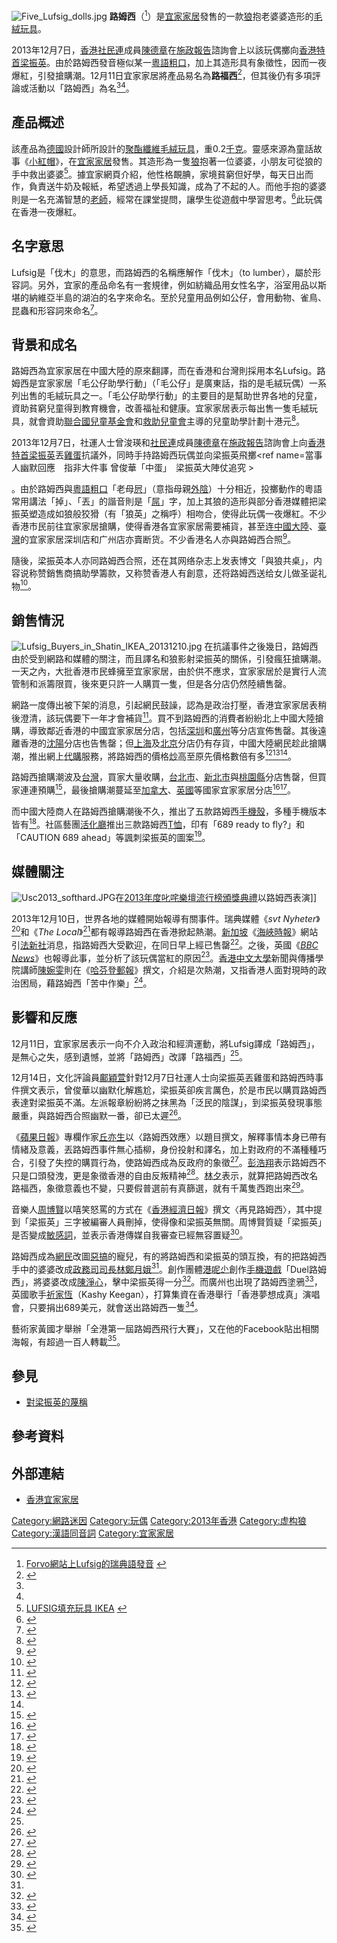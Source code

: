 {{noteTA
|1=zh-hans:赫芬顿邮报;zh-hant:哈芬登郵報;
|G1=Unit
}}
[[File:Five_Lufsig_dolls.jpg|thumb]]
'''路姆西'''（{{lang-sv|Lufsig}}<ref>[http://zh.forvo.com/word/lufsig/#sv Forvo網站上Lufsig的瑞典語發音] {{Wayback|url=http://zh.forvo.com/word/lufsig/#sv |date=20131215051449 }}{{zh icon}}</ref>）是[[宜家家居|宜家家居]]發售的一款[[狼|狼]]抱老婆婆造形的[[毛絨玩具|毛絨玩具]]。
 
2013年12月7日，[[香港|香港]][[社民連|社民連]]成員[[陳德章|陳德章]]在[[施政報告|施政報告]]諮詢會上以該玩偶擲向[[香港特首|香港特首]][[梁振英|梁振英]]。由於路姆西發音極似某一[[粵語粗口|粵語粗口]]，加上其造形具有象徵性，因而一夜爆紅，引發搶購潮。12月11日宜家家居將產品易名為'''路福西'''<ref name="路姆西正式改名路福西">{{cite news
|url=http://inews.mingpao.com/htm/Inews/20131211/gb32104w.htm
|title=路姆西正式改名路福西
|date=2013-12-11
|publisher=[[明報|明報]]
|accessdate=2013-12-11
|language=zh-hk
|archive-url=https://web.archive.org/web/20131214025437/http://inews.mingpao.com/htm/INews/20131211/gb32104w.htm
|archive-date=2013-12-14
|dead-url=no
}}</ref>，但其後仍有多項評論或活動以「路姆西」為名<ref name="路姆西的教訓"/><ref name=b/>。

==產品概述==
該產品為[[德國|德國]]設計師{{tsl|de|Silke Leffler|西爾克·萊弗勒}}所設計的[[聚酯纖維|聚酯纖維]][[毛絨玩具|毛絨玩具]]，重0.2[[千克|千克]]。靈感來源為童話故事《[[小紅帽|小紅帽]]》，在[[宜家家居|宜家家居]]發售。其造形為一隻[[狼|狼]]抱著一位婆婆，小朋友可從狼的手中救出婆婆<ref>[http://www.ikea.com/tw/zh/catalog/products/20247576/?query=lufsig LUFSIG填充玩具 IKEA] {{Wayback|url=http://www.ikea.com/tw/zh/catalog/products/20247576/?query=lufsig |date=20131212124340 }}{{zh icon}}</ref>。據宜家網頁介紹，他性格靦腆，家境貧窮但好學，每天日出而作，負責送牛奶及報紙，希望透過上學長知識，成為了不起的人。而他手抱的婆婆則是一名充滿智慧的[[老師|老師]]，經常在課堂提問，讓學生從遊戲中學習思考。<ref name=路姆西揚威家鄉>{{cite news|url=http://thehousenews.com/politics/%E8%B7%AF%E5%A7%86%E8%A5%BF%E6%8F%9A%E5%A8%81%E5%AE%B6%E9%84%89-%E7%91%9E%E5%85%B8%E5%82%B3%E5%AA%92-%E5%8F%8D%E6%94%BF%E5%BA%9C%E8%B1%A1%E5%BE%B5/|title=路姆西揚威家鄉 瑞典傳媒：反政府象徵|date=2013-12-10|publisher=[[主場新聞|主場新聞]]|accessdate=2013-12-16|language=zh-hk|archive-date=2013-12-16|archive-url=https://web.archive.org/web/20131216090954/http://thehousenews.com/politics/%E8%B7%AF%E5%A7%86%E8%A5%BF%E6%8F%9A%E5%A8%81%E5%AE%B6%E9%84%89-%E7%91%9E%E5%85%B8%E5%82%B3%E5%AA%92-%E5%8F%8D%E6%94%BF%E5%BA%9C%E8%B1%A1%E5%BE%B5/|dead-url=yes}}</ref>此玩偶在香港一夜爆紅。

== 名字意思 ==
Lufsig是「伐木」的意思，而路姆西的名稱應解作「伐木」（to lumber），屬於形容詞。另外，宜家的產品命名有一套規律，例如紡織品用女性名字，浴室用品以斯堪的納維亞半島的湖泊的名字來命名。至於兒童用品例如公仔，會用動物、雀鳥、昆蟲和形容詞來命名<ref name=瑞典宜家：路姆西原意「伐木」>{{cite news
|url=http://news.hk.msn.com/instant/%E7%91%9E%E5%85%B8%E5%AE%9C%E5%AE%B6%E8%B7%AF%E5%A7%86%E8%A5%BF%E5%8E%9F%E6%84%8F%E3%80%8C%E4%BC%90%E6%9C%A8%E3%80%8D1301
|title=瑞典宜家：路姆西原意「伐木」
|date=2013-12-10
|publisher=[[明報|明報]]
|accessdate=2013-12-16
|language=zh-hk
|archive-url=https://web.archive.org/web/20131213205522/http://news.hk.msn.com/instant/%E7%91%9E%E5%85%B8%E5%AE%9C%E5%AE%B6%E8%B7%AF%E5%A7%86%E8%A5%BF%E5%8E%9F%E6%84%8F%E3%80%8C%E4%BC%90%E6%9C%A8%E3%80%8D1301
|archive-date=2013-12-13
|dead-url=yes
}}</ref>。

== 背景和成名 ==

路姆西為宜家家居在中國大陸的原來翻譯，而在香港和台灣則採用本名Lufsig。路姆西是宜家家居「毛公仔助學行動」（「毛公仔」是廣東話，指的是毛絨玩偶）一系列出售的毛絨玩具之一。「毛公仔助學行動」的主要目的是幫助世界各地的兒童，資助貧窮兒童得到教育機會，改善福祉和健康。宜家家居表示每出售一隻毛絨玩具，就會資助[[聯合國兒童基金會|聯合國兒童基金會]]和[[救助兒童會|救助兒童會]]主導的兒童助學計劃十港元<ref name=l>{{Cite news |url=https://thehousenews.com/society/%E5%AE%9C%E5%AE%B6%E8%B3%A3%E5%93%82%E8%B7%AF%E5%A7%86%E8%A5%BF/ |title=宜家賣哂路姆西 |date=2013-12-10 |publisher=[[主場新聞|主場新聞]] |accessdate=2013-12-10 |language=zh-hk |archiveurl=https://web.archive.org/web/20140606142413/https://thehousenews.com/society/%E5%AE%9C%E5%AE%B6%E8%B3%A3%E5%93%82%E8%B7%AF%E5%A7%86%E8%A5%BF/ |archivedate=2014-06-06}}</ref>。

2013年12月7日，社運人士曾浚瑛和[[社民連|社民連]]成員[[陳德章|陳德章]]在[[施政報告|施政報告]]諮詢會上向[[香港特首|香港特首]][[梁振英|梁振英]]丟[[雞蛋|雞蛋]]抗議外，同時手持路姆西玩偶並向梁振英飛擲<ref name=當事人幽默回應　指非大件事 曾俊華「中蛋」　梁振英大陣仗追究 >{{cite news |url=http://hk.apple.nextmedia.com/news/art/20131208/18541757 |title=當事人幽默回應　指非大件事 曾俊華「中蛋」　梁振英大陣仗追究 |date=2013-12-08 |publisher=[[蘋果日報|蘋果日報]] |accessdate=2013-12-16 |language=zh-hk |archive-url=https://web.archive.org/web/20131213021246/http://hk.apple.nextmedia.com/news/art/20131208/18541757 |archive-date=2013-12-13 |dead-url=no }}</ref>。由於路姆西與[[粵語粗口|粵語粗口]]「老母[[屄|屄]]」（意指母親[[外陰|外陰]]）十分相近，投擲動作的粵語常用講法「掉」、「丟」的諧音則是「[[屌|屌]]」字，加上其狼的造形與部分香港媒體把梁振英塑造成如狼般狡猾（有「狼英」之稱呼）相吻合，使得此玩偶一夜爆紅。不少香港市民前往宜家家居搶購，使得香港各宜家家居需要補貨，甚至连[[中國大陸|中國大陸]]、[[臺灣|臺灣]]的宜家家居深圳店和广州店亦賣断货。不少香港名人亦與路姆西合照<ref name=宜家路姆西被搶購一空>{{cite news|url=http://thehousenews.com/politics/%E5%AE%9C%E5%AE%B6%E8%B7%AF%E5%A7%86%E8%A5%BF%E8%A2%AB%E6%90%B6%E8%B3%BC%E4%B8%80%E7%A9%BA/|title=宜家路姆西被搶購一空|date=2013-12-09|publisher=[[主場新聞|主場新聞]]|accessdate=2013-12-16|language=zh-hk|archive-date=2013-12-16|archive-url=https://web.archive.org/web/20131216070902/http://thehousenews.com/politics/%E5%AE%9C%E5%AE%B6%E8%B7%AF%E5%A7%86%E8%A5%BF%E8%A2%AB%E6%90%B6%E8%B3%BC%E4%B8%80%E7%A9%BA/|dead-url=yes}}</ref>。

隨後，梁振英本人亦同路姆西合照，还在其网络杂志上发表博文「與狼共桌」，内容说称赞銷售商搞助學籌款，又称赞香港人有創意，还将路姆西送给女儿做圣诞礼物<ref>{{cite web | url=http://www.ceo.gov.hk/chi/blog/blog20131211.html | title=與狼共桌 | date=2013-12-11 | accessdate=2013-12-12 | language=zh-hk | deadurl=yes | archiveurl=https://web.archive.org/web/20131213092052/http://www.ceo.gov.hk/chi/blog/blog20131211.html | archivedate=2013-12-13 }}</ref>。

==銷售情況==
[[File:Lufsig_Buyers_in_Shatin_IKEA_20131210.jpg|thumb]]
在抗議事件之後幾日，路姆西由於受到網路和媒體的關注，而且譯名和狼影射梁振英的關係，引發瘋狂搶購潮。一天之內，大批香港市民蜂擁至宜家家居，由於供不應求，宜家家居於是實行人流管制和派籌限買，後來更只許一人購買一隻，但是各分店仍然陸續售罄。

網路一度傳出被下架的消息，引起網民鼓譟，認為是政治打壓，香港宜家家居表稍後澄清，該玩偶要下一年才會補貨<ref name="一擲成名 全城狂搶「路姆西」">{{cite news
|url=http://hk.news.yahoo.com/%E6%93%B2%E6%88%90%E5%90%8D-%E5%85%A8%E5%9F%8E%E7%8B%82%E6%90%B6-%E8%B7%AF%E5%A7%86%E8%A5%BF-224635840.html
|title=一擲成名 全城狂搶「路姆西」
|date=2013-12-10
|publisher=[[晴報|晴報]]
|access-date=2013-12-11
|language=zh-hk
|archive-url=https://web.archive.org/web/20131211002217/http://hk.news.yahoo.com/%E6%93%B2%E6%88%90%E5%90%8D-%E5%85%A8%E5%9F%8E%E7%8B%82%E6%90%B6-%E8%B7%AF%E5%A7%86%E8%A5%BF-224635840.html
|archive-date=2013-12-11
|dead-url=no
}}</ref>。買不到路姆西的消費者紛紛北上中國大陸搶購，導致鄰近香港的中國宜家家居分店，包括[[深圳|深圳]]和[[廣州|廣州]]等分店宣佈售罄。其後遠離香港的[[沈陽|沈陽]]分店也告售罄；但[[上海|上海]]及[[北京|北京]]分店仍有存貨，中國大陸網民趁此搶購潮，推出網上[[代購|代購]]服務，將路姆西的價格[[炒賣|炒]]高至原先價格數倍有多<ref name="內地路姆西斷市 淘寶炒價高見188人仔">{{cite news
|url=http://hkm.appledaily.com/detail.php?guid=51981121&category_guid=6996647&category=instant&issue=20131210
|title=內地路姆西斷市 淘寶炒價高見188人仔
|date=2013-12-10 
|publisher=[[蘋果日報|蘋果日報]]
|access-date=2013-12-10 |language=zh-hk }}</ref><ref name="一掟變潮物 全城搶購路姆西">{{cite news
|url=http://www.am730.com.hk/article-185497
|title=一掟變潮物 全城搶購路姆西
|date=2013-12-10
|publisher=[[AM730|AM730]]
|access-date=2013-12-10
|language=zh-hk
|archive-url=https://web.archive.org/web/20131212163311/http://www.am730.com.hk/article-185497
|archive-date=2013-12-12
|dead-url=no
}}</ref><ref name="l"/>。

路姆西搶購潮波及[[台灣|台灣]]，買家大量收購，[[台北市|台北市]]、[[新北市|新北市]]與[[桃園市|桃園縣]]分店售罄，但買家連連預購<ref name="「路姆西」丟香港特首爆紅　IKEA缺貨">{{cite news
|url=http://www.appledaily.com.tw/realtimenews/article/life/20131211/307122/%E3%80%8C%E8%B7%AF%E5%A7%86%E8%A5%BF%E3%80%8D%E4%B8%9F%E6%B8%AF%E7%89%B9%E9%A6%96%E7%88%86%E7%B4%85%E3%80%80%E6%A1%83%E5%9C%92IKEA%E7%BC%BA%E8%B2%A8
|title=「路姆西」丟香港特首爆紅　IKEA缺貨
|date=2013-12-11
|publisher=[[蘋果日報|蘋果日報]]
|access-date=2013-12-11
|language=zh-tw
|archive-url=https://web.archive.org/web/20160304140503/http://www.appledaily.com.tw/realtimenews/article/life/20131211/307122/%E3%80%8C%E8%B7%AF%E5%A7%86%E8%A5%BF%E3%80%8D%E4%B8%9F%E6%B8%AF%E7%89%B9%E9%A6%96%E7%88%86%E7%B4%85%E3%80%80%E6%A1%83%E5%9C%92IKEA%E7%BC%BA%E8%B2%A8
|archive-date=2016-03-04
|dead-url=no
}}</ref>，最後搶購潮蔓延至[[加拿大|加拿大]]、[[英國|英國]]等國家宜家家居分店<ref name="路姆西一「丟」紅遍全球華人搶購鎮宅">{{cite news
|url=http://www.dushi.ca/tor/news/bencandy.php/fid12/aid121340
|title=路姆西一「丟」紅遍全球華人搶購鎮宅
|date=2013-12-11
|publisher=[[加拿大都市網|加拿大都市網]]
|accessdate=2013-12-11
|language=zh-hant
|archive-url=https://web.archive.org/web/20131213180605/http://www.dushi.ca/tor/news/bencandy.php/fid12/aid121340
|archive-date=2013-12-13
|dead-url=no
}}</ref><ref name="中台紛現搶購熱潮">{{cite news
|url=http://hk.apple.nextmedia.com/news/art/20131211/18545816
|title=中台紛現搶購熱潮
|date=2013-12-11
|publisher=[[蘋果日報|蘋果日報]]
|access-date=2013-12-11
|language=zh-hk
|archive-url=https://web.archive.org/web/20131213003550/http://hk.apple.nextmedia.com/news/art/20131211/18545816
|archive-date=2013-12-13
|dead-url=no
}}</ref>。

而中國大陸商人在路姆西搶購潮後不久，推出了五款路姆西[[手機殼|手機殼]]，多種手機版本皆有<ref name="強國創奇迹 即售路姆西手機殼">{{cite news
|url=http://hk.apple.nextmedia.com/realtime/supplement/20131213/51987704
|title=強國創奇迹 即售路姆西手機殼
|date=2013-12-13
|publisher=[[蘋果日報|蘋果日報]]
|access-date=2013-12-16
|language=zh-hk
|archive-url=https://web.archive.org/web/20131216182736/http://hk.apple.nextmedia.com/realtime/supplement/20131213/51987704
|archive-date=2013-12-16
|dead-url=no
}}</ref>。社區藝團[[活化廳|活化廳]]推出三款路姆西[[T恤|T恤]]，印有「689 ready to fly?」和「CAUTION 689 ahead」等諷刺梁振英的圖案<ref name="搶唔到公仔　潮着路姆西">{{cite news
|url=http://hk.apple.nextmedia.com/news/art/20131213/18549172
|title=搶唔到公仔　潮着路姆西
|date=2013-12-13
|publisher=[[蘋果日報|蘋果日報]]
|access-date=2013-12-16
|language=zh-hk
|archive-url=https://web.archive.org/web/20131216103729/http://hk.apple.nextmedia.com/news/art/20131213/18549172
|archive-date=2013-12-16
|dead-url=no
}}</ref>。

== 媒體關注 ==
[[File:Usc2013_softhard.JPG|thumb]]在[[2013年度叱咤樂壇流行榜頒獎典禮得獎名單|2013年度叱咤樂壇流行榜頒獎典禮]]以路姆西表演]]

2013年12月10日，世界各地的媒體開始報導有關事件。瑞典媒體《''svt Nyheter''》<ref>{{cite news
|url=http://www.svt.se/nyheter/varlden/ikeagosedjur-i-hongkong-protester?utm_source=feedburner&utm_medium=feed&utm_campaign=Feed%3A+Svtse-Utrikesnyheter+%28svt.se+-+Utrikesnyheter%29
|title=Ikeagosedjur i Hongkong-protester
|date=2013-12-10
|publisher=Svt Nyheter
|accessdate=2013-12-16
|language=sv
|archive-url=https://web.archive.org/web/20131216105137/http://www.svt.se/nyheter/varlden/ikeagosedjur-i-hongkong-protester?utm_source=feedburner&utm_medium=feed&utm_campaign=Feed%3A+Svtse-Utrikesnyheter+%28svt.se+-+Utrikesnyheter%29
|archive-date=2013-12-16
|dead-url=no
}}</ref>和《''The Local''》<ref>{{cite news
|url=http://www.thelocal.se/20131210/ikea-stuffed-wolf-sells-out-amid-hong-kong-fury
|title=Ikea stuffed wolf sells out amid Hong Kong fury
|date=2013-12-10
|publisher=The Local
|accessdate=2013-12-16
|language=en
|archive-url=https://web.archive.org/web/20131214124125/http://www.thelocal.se/20131210/ikea-stuffed-wolf-sells-out-amid-hong-kong-fury
|archive-date=2013-12-14
|dead-url=no
}}</ref>都有報導路姆西在香港掀起熱潮。[[新加坡|新加坡]]《[[海峽時報|海峽時報]]》網站引[[法新社|法新社]]消息，指路姆西大受歡迎，在同日早上經已售罄<ref>{{cite news
|url=http://www.straitstimes.com/breaking-news/asia/story/stuffed-toy-wolf-becomes-anti-government-symbol-hong-kong-20131210
|title=Stuffed toy wolf becomes anti-government symbol in Hong Kong
|date=2013-12-10
|publisher=Straits Times
|accessdate=2013-12-16
|language=en
|archive-url=https://web.archive.org/web/20131215032536/http://www.straitstimes.com/breaking-news/asia/story/stuffed-toy-wolf-becomes-anti-government-symbol-hong-kong-20131210
|archive-date=2013-12-15
|dead-url=no
}}</ref>。之後，英國《''[[BBC_News|BBC News]]''》也報導此事，並分析了該玩偶當紅的原因<ref>{{cite news
|url=http://www.bbc.co.uk/news/world-asia-china-25314580
|title=Ikea toy wolf becomes Hong Kong protest symbol
|date=2013-12-10
|publisher=BBC News
|accessdate=2013-12-16
|language=en
|archive-url=https://web.archive.org/web/20131216093344/http://www.bbc.co.uk/news/world-asia-china-25314580
|archive-date=2013-12-16
|dead-url=no
}}</ref>。[[香港中文大學|香港中文大學]]新聞與傳播學院講師[[陳婉雯|陳婉雯]]則在《[[哈芬登郵報|哈芬登郵報]]》撰文，介紹是次熱潮，又指香港人面對現時的政治困局，藉路姆西「苦中作樂」<ref>{{cite news
|url=http://www.huffingtonpost.com/yuen-chan/lufsig-hong-kong_b_4414080.html
|title=IKEA Toy Wolf Becomes Unlikely Anti-Government Symbol In Hong Kong
|date=2013-12-09
|publisher=The Huffington Post
|accessdate=2013-12-16
|language=en
|archive-url=https://web.archive.org/web/20131213081735/http://www.huffingtonpost.com/yuen-chan/lufsig-hong-kong_b_4414080.html
|archive-date=2013-12-13
|dead-url=no
}}</ref>。

== 影響和反應 ==
12月11日，宜家家居表示一向不介入政治和經濟運動，將Lufsig譯成「路姆西」，是無心之失，感到遺憾，並將「路姆西」改譯「路福西」<ref name="路姆西正式改名路福西"/>。

12月14日，文化評論員[[鄺穎萱|鄺穎萱]]針對12月7日社運人士向梁振英丟雞蛋和路姆西時事件撰文表示，曾俊華以幽默化解尷尬，梁振英卻疾言厲色，於是市民以購買路姆西表達對梁振英不滿。左派報章紛紛將之抹黑為「泛民的陰謀」，到梁振英發現事態嚴重，與路姆西合照幽默一番，卻已太遲<ref name="路姆西的教訓">{{cite news|url=https://thehousenews.com/politics/%E8%B7%AF%E5%A7%86%E8%A5%BF%E7%9A%84%E6%95%99%E8%A8%93/|title=路姆西的教訓|date=2013-12-14|publisher=[[主場新聞|主場新聞]]|access-date=2013-12-16|language=zh-hk|archive-url=https://web.archive.org/web/20140604213632/https://thehousenews.com/politics/%E8%B7%AF%E5%A7%86%E8%A5%BF%E7%9A%84%E6%95%99%E8%A8%93/|archive-date=2014-06-04|dead-url=yes}}</ref>。

《[[蘋果日報|蘋果日報]]》專欄作家[[丘亦生|丘亦生]]以〈路姆西效應〉以題目撰文，解釋事情本身已帶有情緒及意義，丟路姆西事件無心插柳，身份投射和譯名，加上對政府的不滿種種巧合，引發了失控的購買行為，使路姆西成為反政府的象徵<ref name="路姆西效應">{{cite news
|url=http://hk.apple.nextmedia.com/financeestate/art/20131210/18544480
|title=路姆西效應
|date=2013-12-10
|publisher=[[蘋果日報_(香港)|蘋果日報 (香港)]]
|access-date=2013-12-16
|language=zh-hk
|archive-url=https://web.archive.org/web/20131216191714/http://hk.apple.nextmedia.com/financeestate/art/20131210/18544480
|archive-date=2013-12-16
|dead-url=no
}}</ref>。[[彭浩翔|彭浩翔]]表示路姆西不只是口頭發洩，更是象徵香港的自由反叛精神<ref name="香港人，需要燒佢路姆西">{{cite news
|url=http://hk.apple.nextmedia.com/entertainment/art/20131214/18550143
|title=香港人，需要燒佢路姆西
|date=2013-12-14
|publisher=[[蘋果日報_(香港)|蘋果日報 (香港)]]
|access-date=2013-12-16
|language=zh-hk
|archive-url=https://web.archive.org/web/20131216221015/http://hk.apple.nextmedia.com/entertainment/art/20131214/18550143
|archive-date=2013-12-16
|dead-url=no
}}</ref>。[[林夕|林夕]]表示，就算把路姆西改名路福西，象徵意義也不變，只要假普選前有真篩選，就有千萬隻西跑出來<ref name=路姆西路福西還有千萬隻西 >{{cite news
|url=http://hk.apple.nextmedia.com/supplement/columnist/%E6%9E%97%E5%A4%95/art/20131214/18549936
|title=路姆西路福西還有千萬隻西
|date=2013-12-14
|publisher=[[蘋果日報_(香港)|蘋果日報 (香港)]]
|accessdate=2013-12-16
|language=zh-hk
|archive-url=https://web.archive.org/web/20131216191712/http://hk.apple.nextmedia.com/supplement/columnist/%E6%9E%97%E5%A4%95/art/20131214/18549936
|archive-date=2013-12-16
|dead-url=no
}}</ref>。

音樂人[[周博賢|周博賢]]以嘻笑怒罵的方式在《[[香港經濟日報|香港經濟日報]]》撰文〈再見路姆西〉，其中提到「梁振英」三字被編審人員刪掉，使得像和梁振英無關。周博賢質疑「梁振英」是否變成[[敏感詞|敏感詞]]，並表示香港傳媒自我審查已經無容置疑<ref name="周博賢寫路姆西 《經濟》 刪「梁振英」">{{cite news
 |url          = http://hk.apple.nextmedia.com/realtime/news/20131212/51988688
 |title        = 周博賢寫路姆西 《經濟》 刪「梁振英」
 |date         = 2013-12-12
 |publisher    = [[蘋果日報_(香港)|蘋果日報 (香港)]]
 |access-date  = 2013-12-16
 |language     = zh-hk
 |archive-url  = https://web.archive.org/web/20131215050603/http://hk.apple.nextmedia.com/realtime/news/20131212/51988688
 |archive-date = 2013-12-15
 |dead-url     = no
}}</ref>。

路姆西成為[[網民|網民]]改圖[[惡搞|惡搞]]的寵兒，有的將路姆西和梁振英的頭互換，有的把路姆西手中的婆婆改成[[政務司司長|政務司司長]][[林鄭月娥|林鄭月娥]]<ref name="b"/>。創作團體[[港呢尐|港呢尐]]創作[[手機遊戲|手機遊戲]]「Duel路姆西」，將婆婆改成[[陳淨心|陳淨心]]，擊中梁振英得一分<ref name="港產路姆西App掟特首">{{cite news
 |url          = http://hk.apple.nextmedia.com/news/art/20131212/18547308
 |title        = 港產路姆西App掟特首
 |date         = 2013-12-12
 |publisher    = [[蘋果日報_(香港)|蘋果日報 (香港)]]
 |access-date  = 2013-12-16
 |language     = zh-hk
 |archive-url  = https://web.archive.org/web/20131216191602/http://hk.apple.nextmedia.com/news/art/20131212/18547308
 |archive-date = 2013-12-16
 |dead-url     = no
}}</ref>。而廣州也出現了路姆西塗鴉<ref name="廣州出現 路姆西塗鴉">{{cite news
 |url          = http://hkm.appledaily.com/detail.php?guid=51998795&category_guid=10829392&category=instant&issue=20131216
 |title        = 廣州出現 路姆西塗鴉
 |date         = 2013-12-16
 |publisher    = [[蘋果日報_(香港)|蘋果日報 (香港)]]
 |access-date  = 2013-12-16
 |language     = zh-hk
 |archive-url  = https://web.archive.org/web/20131216190716/http://hkm.appledaily.com/detail.php?guid=51998795&category_guid=10829392&category=instant&issue=20131216
 |archive-date = 2013-12-16
 |dead-url     = no
}}</ref>，英國歌手[[祈家恆|祈家恆]]（Kashy Keegan），打算集資在香港舉行「香港夢想成真」演唱會，只要捐出689美元，就會送出路姆西一隻<ref name="Kashy Keegan借「路姆西」籌款在港搞個唱">{{cite news
 |url          = http://hkm.appledaily.com/detail.php?guid=51998994&category_guid=6996647&category=instant&issue=20131216
 |title        = Kashy Keegan借「路姆西」籌款在港搞個唱
 |date         = 2013-12-16
 |publisher    = [[蘋果日報_(香港)|蘋果日報 (香港)]]
 |access-date  = 2013-12-16
 |language     = zh-hk
 |archive-url  = https://web.archive.org/web/20131216191136/http://hkm.appledaily.com/detail.php?guid=51998994&category_guid=6996647&category=instant&issue=20131216
 |archive-date = 2013-12-16
 |dead-url     = no
}}</ref>。

藝術家黃國才舉辦「全港第一屆路姆西飛行大賽」，又在他的Facebook貼出相關海報，有超過一百人轉載<ref name="b">{{cite news
|url=http://hk.apple.nextmedia.com/realtime/news/20131212/51987805
|title=「路姆西」改圖大合集
|date=2013-12-12
|publisher=[[蘋果日報_(香港)|蘋果日報 (香港)]]
|access-date=2013-12-16
|language=zh-hk
|archive-url=https://web.archive.org/web/20131215054539/http://hk.apple.nextmedia.com/realtime/news/20131212/51987805
|archive-date=2013-12-15
|dead-url=no
}}</ref>。

==參見==
*[[對梁振英的蔑稱|對梁振英的蔑稱]]

==參考資料==
{{Reflist|2}}

==外部連結==
{{commonscat|Lufsig}}
* [http://www.ikea.com/hk/zh/catalog/products/20247576/ 香港宜家家居] {{Wayback|url=http://www.ikea.com/hk/zh/catalog/products/20247576/ |date=20131220115128 }}

[[Category:網路迷因|Category:網路迷因]]
[[Category:玩偶|Category:玩偶]]
[[Category:2013年香港|Category:2013年香港]]
[[Category:虚构狼|Category:虚构狼]]
[[Category:漢語同音詞|Category:漢語同音詞]]
[[Category:宜家家居|Category:宜家家居]]